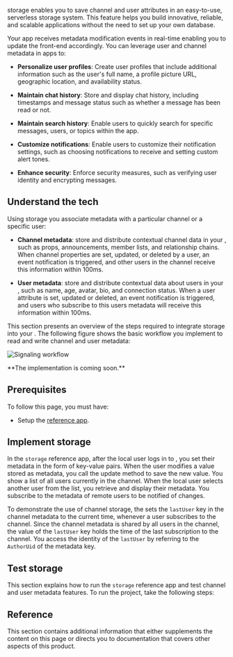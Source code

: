 
<Vpd k="NAME" /> storage enables you to save channel and user attributes in an easy-to-use, serverless storage system. This feature helps you build innovative, reliable, and scalable applications without the need to set up your own database. 

Your app receives metadata modification events in real-time enabling you to update the front-end accordingly. You can leverage user and channel metadata in <Vpd k="NAME" /> apps to:

* **Personalize user profiles**: Create user profiles that include additional information such as the user's full name, a profile picture URL, geographic location, and availability status. 

* **Maintain chat history**: Store and display chat history, including timestamps and message status such as whether a message has been read or not. 

* **Maintain search history**: Enable users to quickly search for specific messages, users, or topics within the app. 

* **Customize notifications**: Enable users to customize their notification settings, such as choosing notifications to receive and setting custom alert tones. 

* **Enhance security**: Enforce security measures, such as verifying user identity and encrypting messages. 

## Understand the tech

Using <Vpd k="NAME" /> storage you associate metadata with a particular channel or a specific user:

* **Channel metadata**: store and distribute contextual channel data in your <Vpl k="CLIENT" />, such as props, announcements, member lists, and relationship chains.
When channel properties are set, updated, or deleted by a user, an event notification is triggered, and other users in the channel receive this information within 100ms.

* **User metadata**: store and distribute contextual data about users in your <Vpl k="CLIENT" />, such as name, age, avatar, bio, and connection status. When a user attribute is set, updated or deleted, an event notification is triggered, and users who subscribe to this users metadata will receive this information within 100ms.

This section presents an overview of the steps required to integrate <Vpd k="NAME" /> storage into your <Vpl k="CLIENT" />. The following figure shows the basic workflow you implement to read and write channel and user metadata:

![Signaling workflow](/images/signaling/signaling-metadata-workflow.svg)

<PlatformWrapper notAllowed="web,android,ios">
**The <Vpl k="NAME" /> implementation is coming soon.**
</PlatformWrapper>

<PlatformWrapper notAllowed="macos,windows,electron,linux-cpp,linux-java,unity">

## Prerequisites

To follow this page, you must have:

- Setup the [<Vg k="MESS_SDK"/> reference app](/en/signaling/get-started/get-started-sdk#project-setup).


## Implement storage

In the `storage` reference app, after the local user logs in to <Vpd k="NAME" />, you set their metadata in the form of key-value pairs. When the user modifies a value stored as metadata, you call the update method to save the new value. You show a list of all users currently in the channel. When the local user selects another user from the list, you retrieve and display their metadata. You subscribe to the metadata of remote users to be notified of changes.

To demonstrate the use of channel storage, the <Vpl k="CLIENT" /> sets the `lastUser` key in the channel metadata to the current time, whenever a user subscribes to the channel. Since the channel metadata is shared by all users in the channel, the value of the `lastUser` key holds the time of the last subscription to the channel. You access the identity of the `lastUser` by referring to the `AuthorUid` of the metadata key.

<ProjectImplement />

## Test storage

This section explains how to run the `storage` reference app and test channel and user metadata features. To run the project, take the following steps:

<ProjectTest />

## Reference

This section contains additional information that either supplements the content on this page or directs you to documentation that covers other aspects of this product.

<Reference />

</PlatformWrapper>
